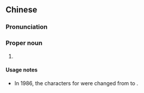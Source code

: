 ==Chinese==
{{zh-forms}}

===Pronunciation===
{{zh-pron
|m=Zhōuzhì
|cat=pn
}}

===Proper noun===
{{zh-proper noun}}

# {{lb|zh|outdated}} {{w|Zhouzhi County}}

====Usage notes====
* In 1986, the characters for {{w|Zhouzhi County}} were changed from {{lang|zh|盩厔}} to {{zh-l|周至}}.

{{zh-cat|Place names}}